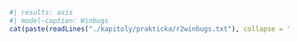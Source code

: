 ```{r echo=F}
#| results: asis
#| model-caption: Winbugs
cat(paste(readLines("./kapitoly/prakticka/r2winbugs.txt"), collapse = "\n"))
```
